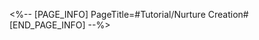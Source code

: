 <%-- [PAGE_INFO]
PageTitle=#Tutorial/Nurture Creation#
[END_PAGE_INFO] --%>
{{Tutorial
|sort      = 960101
|title     = Nurture Creation
|subtitle  = 
|type      = 
|about     = 
|image1    = Tutorial Nurture Creation 1.png{{subst:void|<!--$UPLOAD:<<SpriteOutput/TutorialPic/TutorialPage_960101.png>-<Tutorial Nurture Creation 1.png>>}}
|text1     = In the Lifeform Oven, the {{Color|h|nobold=1|Base Traits}} of the two parental creations have a {{Color|h|nobold=1|random chance of being inherited}} by new creations.
|image2    = Tutorial Nurture Creation 2.png{{subst:void|<!--$UPLOAD:<<SpriteOutput/TutorialPic/TutorialPage_960102.png>-<Tutorial Nurture Creation 2.png>>}}
|text2     = By {{Color|h|nobold=1|nurturing creations}} and obtaining new traits or rare creations, you can {{Color|h|nobold=1|increase your Research Level}}.
}}